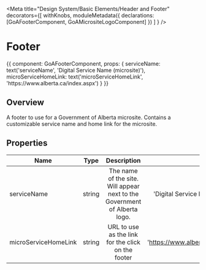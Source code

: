 

<Meta title="Design System/Basic Elements/Header and Footer" decorators={[
        withKnobs,
        moduleMetadata({ declarations: [GoAFooterComponent, GoAMicrositeLogoComponent] })
    ]
} />

# Footer

<Preview>
  <Story name="Micro Site Footer" height={100} parameters={
    {
      design: {
        specUrl: 'https://xd.adobe.com/view/18ccfd61-7e54-450e-a05d-cabfff452d6e-4d9f/screen/bbcbebfa-96a4-4625-931e-54b7b7e60b4e/specs',
        reviewUrl: 'https://xd.adobe.com/view/75ca41d4-040c-4b1d-6ff9-0430b7119cf0-03fb/'
      }
    }
  }>
    {{
        component: GoAFooterComponent,
        props: {
          serviceName: text('serviceName', 'Digital Service Name (microsite)'),
          microServiceHomeLink: text('microServiceHomeLink', 'https://www.alberta.ca/index.aspx')
        }
    }}
  </Story>
</Preview>

## Overview

A footer to use for a Government of Alberta microsite.  Contains a customizable service name and home link for the microsite.

## Properties

| Name     | Type | Description | Default |
|----------|:----:|:-----------:|--------:|
| serviceName    | string | The name of the site.  Will appear next to the Government of Alberta logo. | 'Digital Service Name (microsite)' |
| microServiceHomeLink | string | URL to use as the link for the click on the footer | 'https://www.alberta.ca/index.aspx' |

